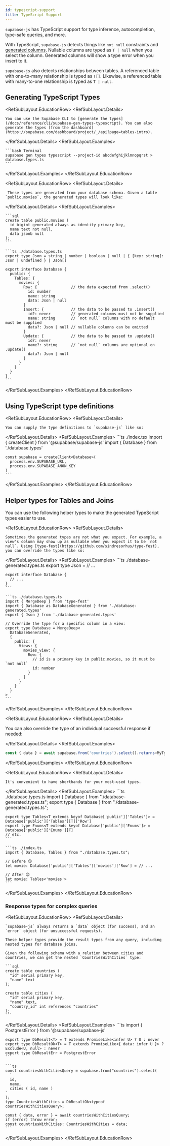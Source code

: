 ```yaml
---
id: typescript-support
title: TypeScript Support
---
```


`supabase-js` has TypeScript support for type inference, autocompletion, type-safe queries, and more.

With TypeScript, `supabase-js` detects things like `not null` constraints and [generated columns](https://www.postgresql.org/docs/current/ddl-generated-columns.html). Nullable columns are typed as `T | null` when you select the column. Generated columns will show a type error when you insert to it.

`supabase-js` also detects relationships between tables. A referenced table with one-to-many relationship is typed as `T[]`. Likewise, a referenced table with many-to-one relationship is typed as `T | null`.

## Generating TypeScript Types

<RefSubLayout.EducationRow>
  <RefSubLayout.Details>

    You can use the Supabase CLI to [generate the types](/docs/reference/cli/supabase-gen-types-typescript). You can also generate the types [from the dashboard](https://supabase.com/dashboard/project/_/api?page=tables-intro).

  </RefSubLayout.Details>
  <RefSubLayout.Examples>

    ```bash Terminal
    supabase gen types typescript --project-id abcdefghijklmnopqrst > database.types.ts
    ```

  </RefSubLayout.Examples>
</RefSubLayout.EducationRow>

<RefSubLayout.EducationRow>
  <RefSubLayout.Details>

     These types are generated from your database schema. Given a table `public.movies`, the generated types will look like:

  </RefSubLayout.Details>
  <RefSubLayout.Examples>

    ```sql
    create table public.movies (
      id bigint generated always as identity primary key,
      name text not null,
      data jsonb null
    );
    ```

    ```ts ./database.types.ts
    export type Json = string | number | boolean | null | { [key: string]: Json | undefined } | Json[]

    export interface Database {
      public: {
        Tables: {
          movies: {
            Row: {               // the data expected from .select()
              id: number
              name: string
              data: Json | null
            }
            Insert: {            // the data to be passed to .insert()
              id?: never         // generated columns must not be supplied
              name: string       // `not null` columns with no default must be supplied
              data?: Json | null // nullable columns can be omitted
            }
            Update: {            // the data to be passed to .update()
              id?: never
              name?: string      // `not null` columns are optional on .update()
              data?: Json | null
            }
          }
        }
      }
    }
    ```

  </RefSubLayout.Examples>
</RefSubLayout.EducationRow>

## Using TypeScript type definitions

<RefSubLayout.EducationRow>
  <RefSubLayout.Details>

    You can supply the type definitions to `supabase-js` like so:

  </RefSubLayout.Details>
  <RefSubLayout.Examples>
    ```ts ./index.tsx
    import { createClient } from '@supabase/supabase-js'
    import { Database } from './database.types'

    const supabase = createClient<Database>(
      process.env.SUPABASE_URL,
      process.env.SUPABASE_ANON_KEY
    )
    ```

  </RefSubLayout.Examples>
</RefSubLayout.EducationRow>

## Helper types for Tables and Joins

You can use the following helper types to make the generated TypeScript types easier to use.

<RefSubLayout.EducationRow>
  <RefSubLayout.Details>

    Sometimes the generated types are not what you expect. For example, a view's column may show up as nullable when you expect it to be `not null`. Using [type-fest](https://github.com/sindresorhus/type-fest), you can override the types like so:

  </RefSubLayout.Details>
  <RefSubLayout.Examples>
    ```ts ./database-generated.types.ts
    export type Json = // ...

    export interface Database {
      // ...
    }
    ```

    ```ts ./database.types.ts
    import { MergeDeep } from 'type-fest'
    import { Database as DatabaseGenerated } from './database-generated.types'
    export { Json } from './database-generated.types'

    // Override the type for a specific column in a view:
    export type Database = MergeDeep<
      DatabaseGenerated,
      {
        public: {
          Views: {
            movies_view: {
              Row: {
                // id is a primary key in public.movies, so it must be `not null`
                id: number
              }
            }
          }
        }
      }
    >
    ```

  </RefSubLayout.Examples>
</RefSubLayout.EducationRow>

<RefSubLayout.EducationRow>
<RefSubLayout.Details>

You can also override the type of an individual successful response if needed:

</RefSubLayout.Details>
<RefSubLayout.Examples>

```ts
const { data } = await supabase.from('countries').select().returns<MyType>()
```

</RefSubLayout.Examples>
</RefSubLayout.EducationRow>

<RefSubLayout.EducationRow>
  <RefSubLayout.Details>

    It's convenient to have shorthands for your most-used types.

  </RefSubLayout.Details>
  <RefSubLayout.Examples>
    ```ts ./database.types.ts
    import { Database } from "./database-generated.types.ts";
    export type { Database } from "./database-generated.types.ts";

    export type Tables<T extends keyof Database['public']['Tables']> = Database['public']['Tables'][T]['Row']
    export type Enums<T extends keyof Database['public']['Enums']> = Database['public']['Enums'][T]
    // etc.
    ```

    ```ts ./index.ts
    import { Database, Tables } from "./database.types.ts";

    // Before 😕
    let movie: Database['public']['Tables']['movies']['Row'] = // ...

    // After 😍
    let movie: Tables<'movies'>
    ```

  </RefSubLayout.Examples>
</RefSubLayout.EducationRow>

### Response types for complex queries

<RefSubLayout.EducationRow>
  <RefSubLayout.Details>

    `supabase-js` always returns a `data` object (for success), and an `error` object (for unsuccessful requests).

    These helper types provide the result types from any query, including nested types for database joins.

    Given the following schema with a relation between cities and countries, we can get the nested `CountriesWithCities` type:

    ```sql
    create table countries (
      "id" serial primary key,
      "name" text
    );

    create table cities (
      "id" serial primary key,
      "name" text,
      "country_id" int references "countries"
    );
    ```

  </RefSubLayout.Details>
  <RefSubLayout.Examples>
    ```ts
    import { PostgrestError } from '@supabase/supabase-js'

    export type DbResult<T> = T extends PromiseLike<infer U> ? U : never
    export type DbResultOk<T> = T extends PromiseLike<{ data: infer U }> ? Exclude<U, null> : never
    export type DbResultErr = PostgrestError
    ```

    ```ts
    const countriesWithCitiesQuery = supabase.from("countries").select(
      `
      id,
      name,
      cities ( id, name )
    `
    );
    type CountriesWithCities = DbResultOk<typeof countriesWithCitiesQuery>;

    const { data, error } = await countriesWithCitiesQuery;
    if (error) throw error;
    const countriesWithCities: CountriesWithCities = data;
    ```

  </RefSubLayout.Examples>
</RefSubLayout.EducationRow>
